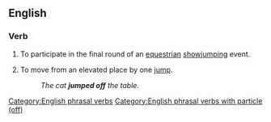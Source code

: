 ==English==

===Verb===
{{head|en|verb|head=[[jump]] [[off]]}}

# {{context|sports|horses|lang=en}} To participate in the final round of an [[equestrian]] [[showjumping]] event.
# To move from an elevated place by one [[jump]].
#: ''The cat '''jumped off''' the table.''

[[Category:English phrasal verbs]]
[[Category:English phrasal verbs with particle (off)]]